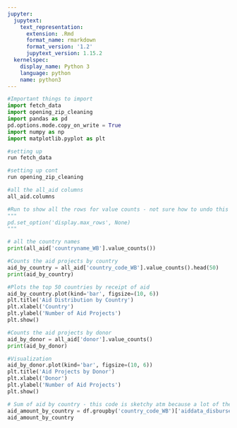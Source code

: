 ```yaml
---
jupyter:
  jupytext:
    text_representation:
      extension: .Rmd
      format_name: rmarkdown
      format_version: '1.2'
      jupytext_version: 1.15.2
  kernelspec:
    display_name: Python 3
    language: python
    name: python3
---
```


```python
#Important things to import
import fetch_data
import opening_zip_cleaning
import pandas as pd
pd.options.mode.copy_on_write = True
import numpy as np
import matplotlib.pyplot as plt
```

```python
#setting up
run fetch_data
```

```python
#setting up cont
run opening_zip_cleaning
```

```python
#all the all_aid columns
all_aid.columns
```

```python
#Run to show all the rows for value counts - not sure how to undo this atm lol
""" 
pd.set_option('display.max_rows', None)
"""

# all the country names
print(all_aid['countryname_WB'].value_counts())
```

```python
#Counts the aid projects by country
aid_by_country = all_aid['country_code_WB'].value_counts().head(50)
print(aid_by_country)

#Plots the top 50 countries by receipt of aid
aid_by_country.plot(kind='bar', figsize=(10, 6))
plt.title('Aid Distribution by Country')
plt.xlabel('Country')
plt.ylabel('Number of Aid Projects')
plt.show()
```

```python
#Counts the aid projects by donor
aid_by_donor = all_aid['donor'].value_counts()
print(aid_by_donor)

#Visualization
aid_by_donor.plot(kind='bar', figsize=(10, 6))
plt.title('Aid Projects by Donor')
plt.xlabel('Donor')
plt.ylabel('Number of Aid Projects')
plt.show()
```

```python
# Sum of aid by country - this code is sketchy atm because a lot of the disbursement values are empty, also don't know what the units are
aid_amount_by_country = df.groupby('country_code_WB')['aiddata_disbursement_amount'].sum().sort_values(ascending=False).head(50)
aid_amount_by_country
```
